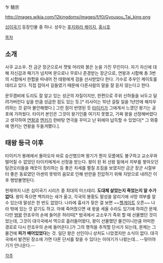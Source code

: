 乍 驍宗

http://images.wikia.com/12kingdoms/images/f/f0/Gyousou_Tai_king.png

[[십이국기]] 등장인물 중 하나. 성우는 [[후지와라 케이지]], [[홍시호]]

[[목차]]
== 소개 ==
사쿠 교소우. 전 금군 장군으로서 잿빛 머리와 붉은 눈을 가진 무인이다. 자기 자신에 대해 자신감과 패기가 넘치며 문으로나 무로나 존경받는 장군으로, 연왕과 시합해 총 3번의 시합에서 한합을 따내어 전 태왕에게 검을 선사받았다 한다. 기수로 추우인 케이토를 데리고 있다. 직접 잡아서 길들였기 때문에 다른사람의 말을 잘 듣지 않는다고 한다.

문무겸비에 도리도 잘 알고 있는 성군의 자질이지만, 한편으로 주위 신하들을 놔두고 달려가버린다 싶을 만큼 성급한 점도 있는 듯.[* 리사이는 10년 걸릴 일을 1년안에 해치우려하는 것 같아 불안해했다.] 그런 점이 반영된 듯 [[타이키]]가 그에게서 느꼈던 왕기는 공포에 가까웠다. 타이키 본인은 그것이 왕기인줄 여기지 못했고, 가짜 왕을 선정해버렸다고 생각하여 [[연왕]]과 [[엔키]]가 한바탕 연극을 꾸미고 난 뒤에야 납득할 수 있었다[* 그 와중에 엔키는 연왕을 두들겨팼다.].

== 태왕 등극 이후 ==
타이키가 봉래에서 돌아오자 바로 승산했으며 왕기가 뭔지 모름에도 불구하고 교소우와 떨어질 수 없었던 타이키에게서 선정을 받는다. 왕이 된 뒤 선왕 밑에서 치부를 쌓아오던 탐관오리들을 깨끗이 정리하는 등 좋은 치세를 펼칠 조짐을 보였지만 금군 장군 시절부터 좋은 동료였던 아센의 뜻밖의 음모로 인해 반란을 진압하기 위해 지방으로 내려간 이후 행방불명된다. 

현재까지 나온 십이국기 시리즈 중 최대의 미스테리. '''도대체 살았는지 죽었는지 알 수가 없다.''' 왕이 죽으면 백치라는 새가 울고, 각국의 봉황도 말성을 알리기에 사망 여부를 알 수 있는데 말성은 한 번도 없었다. 나라에 흉사가 잦은 걸 보면 ~~[[헬게이트]] 오픈~~ 나라 밖에 있는 것 같기도 하고. 아예 죽어줬으면 새 왕을 세울 수라도 있기에 하여간 문제. 다만 [[범왕]] 란죠우의 손에 들어온 허리띠[* 범국에서 교소우가 즉위 할 때 선물했던 것이었는데, 그것이 대극국에서 역으로 흘러들어왔다, 왕이 선물했던 물건이니만큼 어떠한 경로로 다시 란죠우의 손에 들어온다.]가 그의 행적을 추적할 단서가 되는데, 문제는 그 물건에 '''피가 배어있었다'''는 것. 일단 왕은 선인이니 상처도 나았겠지만 소식이 없다. 대극국에서 발견된 장소에 가면 다른 단서를 찾을 수 있다는 이야기가 나왔는데... --뒷이야기가 안나온다.--

[[각주]]
